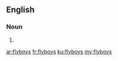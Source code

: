 ==English==

===Noun===
{{head|en|plural}}

# {{plural of|flyboy|lang=en}}

[[ar:flyboys]]
[[fr:flyboys]]
[[ku:flyboys]]
[[my:flyboys]]